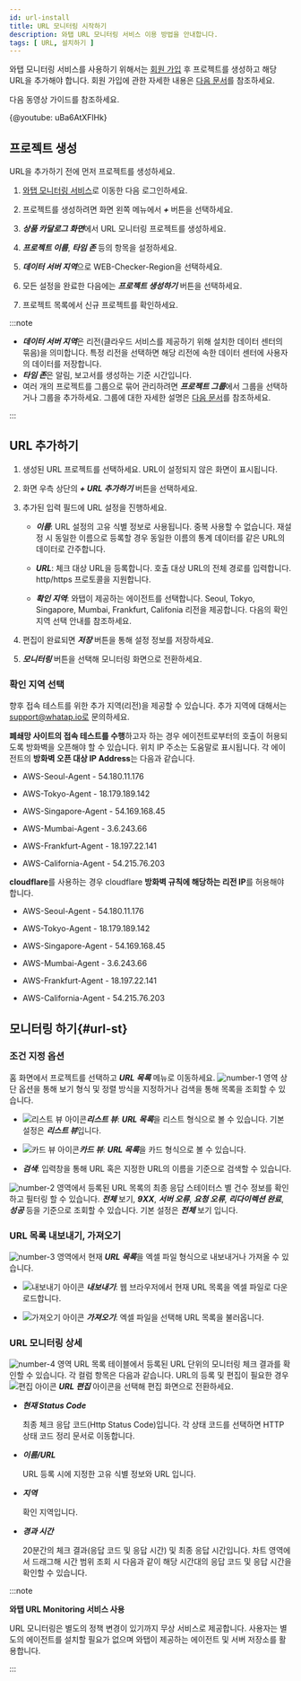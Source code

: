 ```yaml
---
id: url-install
title: URL 모니터링 시작하기
description: 와탭 URL 모니터링 서비스 이용 방법을 안내합니다.
tags: [ URL, 설치하기 ]
---
```



와탭 모니터링 서비스를 사용하기 위해서는 [회원 가입](https://www.whatap.io/ko/signup/) 후 프로젝트를 생성하고 해당 URL을 추가해야 합니다. 회원 가입에 관한 자세한 내용은 [다음 문서](../account/account-manage)를 참조하세요.

다음 동영상 가이드를 참조하세요.

{@youtube: uBa6AtXFlHk}

## 프로젝트 생성

URL을 추가하기 전에 먼저 프로젝트를 생성하세요.

1. [와탭 모니터링 서비스](https://service.whatap.io)로 이동한 다음 로그인하세요.

1. 프로젝트를 생성하려면 화면 왼쪽 메뉴에서 ***+ <TR sid='project_add_btn'/>*** 버튼을 선택하세요.

1. ***상품 카달로그 화면***에서 URL 모니터링 프로젝트를 생성하세요.

    <ImgLang img='url-project.png' desc='url 모니터링 프로젝트' />

1. ***프로젝트 이름***, ***타임 존*** 등의 항목을 설정하세요.

1. ***데이터 서버 지역***으로 WEB-Checker-Region을 선택하세요.

1. 모든 설정을 완료한 다음에는 ***프로젝트 생성하기*** 버튼을 선택하세요.

1. 프로젝트 목록에서 신규 프로젝트를 확인하세요.

:::note

* ***데이터 서버 지역***은 리전(클라우드 서비스를 제공하기 위해 설치한 데이터 센터의 묶음)을 의미합니다. 특정 리전을 선택하면 해당 리전에 속한 데이터 센터에 사용자의 데이터를 저장합니다.
* ***타임 존***은 알림, 보고서를 생성하는 기준 시간입니다.
* 여러 개의 프로젝트를 그룹으로 묶어 관리하려면 ***프로젝트 그룹***에서 그룹을 선택하거나 그룹을 추가하세요. 그룹에 대한 자세한 설명은 [다음 문서](../project/group)를 참조하세요.

:::

## URL 추가하기

1. 생성된 URL 프로젝트를 선택하세요. URL이 설정되지 않은 화면이 표시됩니다.

1. 화면 우측 상단의 ***+ URL 추가하기*** 버튼을 선택하세요. 

1. 추가된 입력 필드에 URL 설정을 진행하세요.

    <ImgLang img='url-input-field.png' desc='url 입력 필드' />

    * ***이름***: URL 설정의 고유 식별 정보로 사용됩니다. 중복 사용할 수 없습니다. 재설정 시 동일한 이름으로 등록할 경우 동일한 이름의 통계 데이터를 같은 URL의 데이터로 간주합니다.

    * ***URL***: 체크 대상 URL을 등록합니다. 호출 대상 URL의 전체 경로를 입력합니다. http/https 프로토콜을 지원합니다.
    
    * ***확인 지역***: 와탭이 제공하는 에이전트를 선택합니다. Seoul, Tokyo, Singapore, Mumbai, Frankfurt, Califonia 리전을 제공합니다. 다음의 확인 지역 선택 안내를 참조하세요.

1. 편집이 완료되면 ***저장*** 버튼을 통해 설정 정보를 저장하세요. 

1. ***모니터링*** 버튼을 선택해 모니터링 화면으로 전환하세요.

### 확인 지역 선택 

향후 접속 테스트를 위한 추가 지역(리전)을 제공할 수 있습니다. 추가 지역에 대해서는 support@whatap.io로 문의하세요.

**폐쇄망 사이트의 접속 테스트를 수행**하고자 하는 경우 에이전트로부터의 호출이 허용되도록 방화벽을 오픈해야 할 수 있습니다. 위치 IP 주소는 도움말로 표시됩니다. 각 에이전트의 **방화벽 오픈 대상 IP Address**는 다음과 같습니다.

* AWS-Seoul-Agent - 54.180.11.176

* AWS-Tokyo-Agent - 18.179.189.142

* AWS-Singapore-Agent - 54.169.168.45

* AWS-Mumbai-Agent - 3.6.243.66

* AWS-Frankfurt-Agent - 18.197.22.141

* AWS-California-Agent - 54.215.76.203

**cloudflare**를 사용하는 경우 cloudflare **방화벽 규칙에 해당하는 리전 IP**를 허용해야 합니다.

* AWS-Seoul-Agent - 54.180.11.176

* AWS-Tokyo-Agent - 18.179.189.142

* AWS-Singapore-Agent - 54.169.168.45

* AWS-Mumbai-Agent - 3.6.243.66

* AWS-Frankfurt-Agent - 18.197.22.141

* AWS-California-Agent - 54.215.76.203 


## 모니터링 하기{#url-st}

<ImgLang img='url-monitoring.png' desc='URL 모니터링 화면' />

### 조건 지정 옵션

홈 화면에서 프로젝트를 선택하고 ***URL 목록*** 메뉴로 이동하세요. ![number-1](/img/number-01.png) 영역 상단 옵션을 통해 보기 형식 및 정렬 방식을 지정하거나 검색을 통해 목록을 조회할 수 있습니다.

* ![리스트 뷰 아이콘](/img/ic-list.svg)***리스트 뷰***: ***URL 목록***을 리스트 형식으로 볼 수 있습니다. 기본 설정은 ***리스트 뷰***입니다. 

* ![카드 뷰 아이콘](/img/ic-project.svg)***카드 뷰***: ***URL 목록***을 카드 형식으로 볼 수 있습니다.

* ***검색***: 입력창을 통해 URL 혹은 지정한 URL의 이름을 기준으로 검색할 수 있습니다.

![number-2](/img/number-02.png) 영역에서 등록된 URL 목록의 최종 응답 스테이터스 별 건수 정보를 확인하고 필터링 할 수 있습니다. ***전체*** 보기, ***9XX***, ***서버 오류***, ***요청 오류***, ***리다이렉션 완료***, ***성공*** 등을 기준으로 조회할 수 있습니다. 기본 설정은 ***전체*** 보기 입니다. 

### URL 목록 내보내기, 가져오기

![number-3](/img/number-03.png) 영역에서 현재 ***URL 목록***을 엑셀 파일 형식으로 내보내거나 가져올 수 있습니다. 

* ![내보내기 아이콘](/img/ico-export.svg) ***내보내기***: 웹 브라우저에서 현재 URL 목록을 엑셀 파일로 다운로드합니다.

* ![가져오기 아이콘](/img/ico-import.svg) ***가져오기***: 엑셀 파일을 선택해 URL 목록을 불러옵니다. 

### URL 모니터링 상세

![number-4](/img/number-04.png) 영역 URL 목록 테이블에서 등록된 URL 단위의 모니터링 체크 결과를 확인할 수 있습니다. 각 컬럼 항목은 다음과 같습니다. URL의 등록 및 편집이 필요한 경우 ![편집 아이콘](/img/ic-edit.svg) ***URL 편집*** 아이콘을 선택해 편집 화면으로 전환하세요.

* ***현재 Status Code***

  최종 체크 응답 코드(Http Status Code)입니다. 각 상태 코드를 선택하면 HTTP 상태 코드 정리 문서로 이동합니다.

* ***이름/URL***  

  URL 등록 시에 지정한 고유 식별 정보와 URL 입니다.

* ***지역***  

  확인 지역입니다.

* ***경과 시간***  

  20분간의 체크 결과(응답 코드 및 응답 시간) 및 최종 응답 시간입니다. 차트 영역에서 드래그해 시간 범위 조회 시 다음과 같이 해당 시간대의 응답 코드 및 응답 시간을 확인할 수 있습니다.

  <ImgLang img='url-monitoring-dt.png' desc='상세' />

:::note 

**와탭 URL Monitoring 서비스 사용**

URL 모니터링은 별도의 정책 변경이 있기까지 무상 서비스로 제공합니다. 사용자는 별도의 에이전트를 설치할 필요가 없으며 와탭이 제공하는 에이전트 및 서버 저장소를 활용합니다.

:::